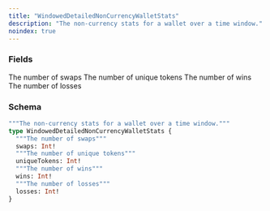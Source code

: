 ```yaml
---
title: "WindowedDetailedNonCurrencyWalletStats"
description: "The non-currency stats for a wallet over a time window."
noindex: true
---
```


### Fields

<ResponseField name="swaps" type="Int!" required>
  The number of swaps
</ResponseField>

<ResponseField name="uniqueTokens" type="Int!" required>
  The number of unique tokens
</ResponseField>

<ResponseField name="wins" type="Int!" required>
  The number of wins
</ResponseField>

<ResponseField name="losses" type="Int!" required>
  The number of losses
</ResponseField>

### Schema


```graphql 
"""The non-currency stats for a wallet over a time window."""
type WindowedDetailedNonCurrencyWalletStats {
  """The number of swaps"""
  swaps: Int!
  """The number of unique tokens"""
  uniqueTokens: Int!
  """The number of wins"""
  wins: Int!
  """The number of losses"""
  losses: Int!
}
```
